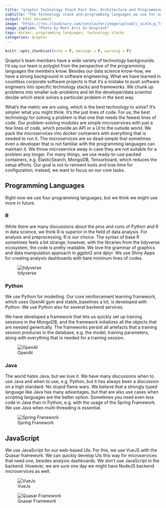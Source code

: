 ```yaml
---
title: "qraptor Technology Stack Part One: Architecture and Programming Languages"
subtitle: "The technology stack and programming languages we use for our reinforcement learning based trading platform"
output: html_document
image: "https://res.cloudinary.com/jenslaufer/image/upload/c_scale,q_74,w_800/v1568015884/matt-artz-pH6wLT6TVFc-unsplash.jpg"
image_caption: "Photo by Matt Artz on Unsplash"
tags: docker, programming languages, technology stacks
categories: qraptor
---
```


```r
knitr::opts_chunk$set(echo = F, message = F, warning = F)
```

Qraptor's team members have a wide variety of technology backgrounds. I'd say our team is polyglot from the perspective of the programming languages the members know. Besides our data science know-how, we have a strong background in software engineering. What we have learned in countless corporate software projects is that it's a mistake to push software engineers into specific technology stacks and frameworks. We chunk up problems into smaller sub-problems and
let the developer/data scientist decide which stack solves a particular problem in the best way.

What's the metric we are using, which is the best technology to solve? 
It's simpler what you might think. It's the just lines of code. For us, the best technology for solving a problem is that one that needs the fewest lines of code. Our problem-solving modules are simple microservices with just a few lines of code, which provide an API or a UI to the outside world. We pack the microservices into docker containers with
everything that is needed to run it. 
The microservices are so dead-simple that sometimes even a developer that is not familiar with the programming languages can maintain it.
We throw microservice away in case they are not suitable for a problem any longer. For many things, we use ready-to-use packed containers, e.g. ElasticSearch, MongoDB, Tensorboard, which reduces the setup efforts.
Our goal is not to reinvent tools and lose time for configuration; instead, we want to focus on our core tasks.

## Programming Languages

Right now we use four programming languages, but we think we might use more in future.

### R

While there are many discussions about the pros and cons of Python and R in data science, we think R is superior in the field of data analysis. For analysis and preprocessing, R is our choice. The syntax of
base R sometimes feels a bit strange; however, with the libraries from the tidyverse ecosystem, the code is pretty readable. We love the grammar of graphics and data manipulation approach in ggplot2 and dplyr. We use Shiny Apps for creating analysis dashboards with bare minimum lines of codes.

![tidyverse](https://res.cloudinary.com/jenslaufer/image/upload/v1568015884/tidyverse-768x310.png)

### Python

We use Python for modelling. Our core reinforcement learning framework, which uses OpenAI gym and stable_baselines a lot, is developed with Python. We use Python also for several backend services. 

We have developed a framework that lets us quickly set up training sessions in the MongoDB, and the framework initializes all the objects that are needed generically. The frameworks persist all artefacts that a training session produces in the database, e.g. the model, training parameters, along with everything that is needed for a training session.

![OpenAI](https://res.cloudinary.com/jenslaufer/image/upload/v1568015883/openai-1.png)

### Java

The world hates Java, but we love it. We have many discussions when to use Java and when to use, e.g. Python, but it has always been a discussion on a high standard. No stupid flame wars. We believe that a strongly typed language like 
Java has many advantages, but that are also use cases when scripting languages are the better option. Sometimes you need even less code in Java than in Python, e.g. with the usage of the Spring Framework. 
We use Java when multi-threading is essential. 

![Spring Franework](https://res.cloudinary.com/jenslaufer/image/upload/v1568015883/spring-featured-image.png)

## JavaScript

We use JavaScript for our web-based UIs. For this, we use VueJS with the Quasar framework. We can quickly develop UIs this way for microservices that need one, besides analysis dashboards. We don't use JavaScript in the backend. 
However, we are sure one day we might have NodeJS backend microservices as well.

![VueJs](https://res.cloudinary.com/jenslaufer/image/upload/c_scale,w_672/v1568015884/1_ACR0gj0wbx91V_xgURifWg.png)

![Quasar Framework](https://res.cloudinary.com/jenslaufer/image/upload/v1568015884/68747470733a2f2f63646e2e7175617361722e6465762f6c6f676f2f7376672f7175617361722d6c6f676f2d66756c6c2d696e6c696e652e737667.svg)